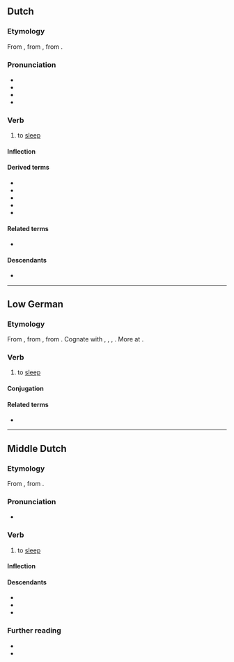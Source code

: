 ==Dutch==

===Etymology===
From {{inh|nl|dum|slâpen}}, from {{inh|nl|odt|slāpan}}, from {{inh|nl|gem-pro|*slēpaną}}.

===Pronunciation===
* {{IPA|/ˈslaː.pə(n)/|lang=nl}}
* {{hyphenation|sla|pen|lang=nl}}
* {{audio|Nl-slapen.ogg|Audio|lang=nl}}
* {{rhymes|aːpən|lang=nl}}

===Verb===
{{nl-verb}}

# to [[sleep]]
#: {{syn|nl|maffen|pitten}}

====Inflection====
{{nl-conj-st|class=7|slaap|sliep|slapen|slape}}

====Derived terms====
* {{l|nl|beslapen}}
* {{l|nl|slaaplied}}
* {{l|nl|slapenstijd}}
* {{l|nl|uitslapen}}
* {{l|nl|verslapen}}

====Related terms====
* {{l|nl|slaap}}

====Descendants====
* {{desc|af|slaap}}

----

==Low German==

===Etymology===
From {{inh|nds|gml|slāpen}}, from {{inh|nds|osx|slapan}}, from {{inh|nds|gem-pro|*slēpaną}}. Cognate with {{cog|nl|slapen}}, {{cog|de|schlafen}}, {{cog|fy|sliepe}}, {{cog|en|sleep}}. More at {{l|en|sleep}}.

===Verb===
{{head|nds|verb|past singular|sleep|past participle|slapen|auxiliary verb|hebben}}

# {{lb|nds|Low Saxon}} to [[sleep]]

====Conjugation====
{{nds-conj-st|class=7|slaap|slöpp|sleep|slep|slap|slap}}

====Related terms====
* {{l|nds|Slaap}}

----

==Middle Dutch==

===Etymology===
From {{inh|dum|odt|slāpan}}, from {{inh|dum|gem-pro|*slēpaną}}.

===Pronunciation===
* {{IPA|lang=dum|/ˈslaːpən/}}

===Verb===
{{dum-verb|head=slâpen}}

# to [[sleep]]

====Inflection====
{{dum-conj-st|class=7|slâp|sliep|sliep|slâp}}

====Descendants====
* {{desctree|nl|slapen}}
* {{desc|li|slaope}}
* {{desc|zea|slaepe}}

===Further reading===
* {{R:VMNW|ID40703|II}}
* {{R:MNW|52279}}
